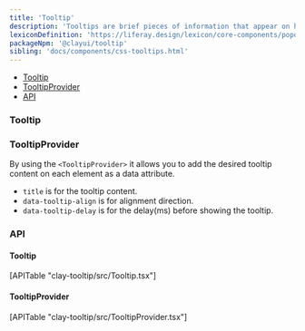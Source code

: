 ```yaml
---
title: 'Tooltip'
description: 'Tooltips are brief pieces of information that appear on hover state over an element to clarify its meaning or use for the user.'
lexiconDefinition: 'https://liferay.design/lexicon/core-components/popovers-tooltips/'
packageNpm: '@clayui/tooltip'
sibling: 'docs/components/css-tooltips.html'
---
```



<div class="nav-toc-absolute">
<div class="nav-toc">

-   [Tooltip](#tooltip)
-   [TooltipProvider](#tooltipprovider)
-   [API](#api)

</div>
</div>

### Tooltip

<Tooltip />

### TooltipProvider

By using the `<TooltipProvider>` it allows you to add the desired tooltip content on each element as a data attribute.

-   `title` is for the tooltip content.
-   `data-tooltip-align` is for alignment direction.
-   `data-tooltip-delay` is for the delay(ms) before showing the tooltip.

<TooltipProvider />

### API

#### Tooltip

<div>[APITable "clay-tooltip/src/Tooltip.tsx"]</div>

#### TooltipProvider

<div>[APITable "clay-tooltip/src/TooltipProvider.tsx"]</div>
